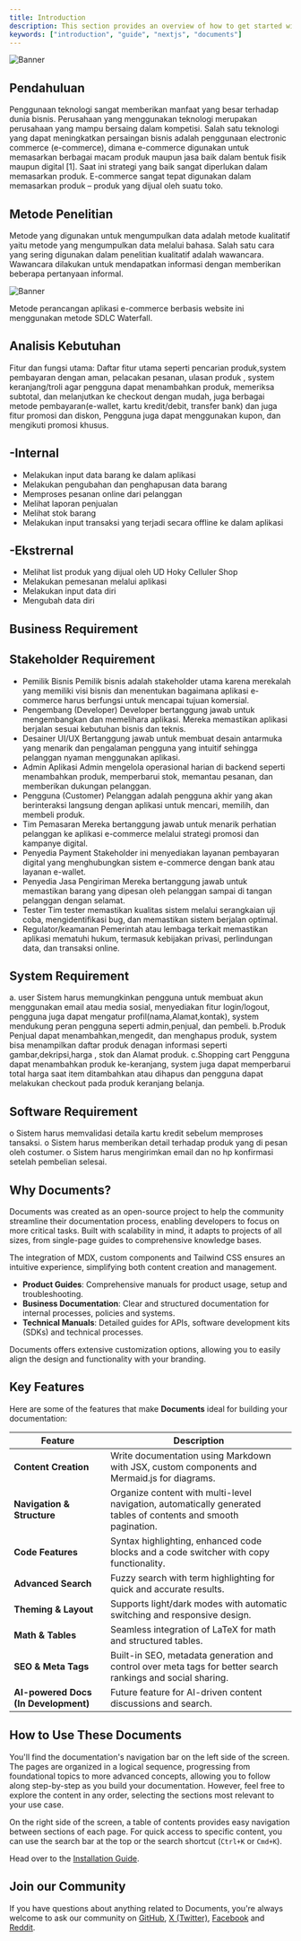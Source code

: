 ```yaml
---
title: Introduction
description: This section provides an overview of how to get started with the Documents, Next.js Document Starter Kit.
keywords: ["introduction", "guide", "nextjs", "documents"]
---
```


![Banner](/images/banner.png "Documents")

## Pendahuluan

Penggunaan teknologi sangat memberikan manfaat yang besar terhadap dunia bisnis. 
Perusahaan yang menggunakan teknologi merupakan perusahaan yang mampu bersaing dalam kompetisi. 
Salah satu teknologi yang dapat meningkatkan persaingan bisnis adalah penggunaan electronic commerce (e-commerce),
dimana e-commerce digunakan untuk memasarkan berbagai macam produk maupun jasa baik dalam bentuk fisik maupun digital [1].
Saat ini strategi yang baik sangat diperlukan dalam memasarkan produk. 
E-commerce sangat tepat digunakan dalam memasarkan produk – produk yang dijual oleh suatu toko.


## Metode Penelitian

Metode yang digunakan untuk mengumpulkan data adalah metode kualitatif yaitu metode yang mengumpulkan data melalui bahasa.
Salah satu cara yang sering digunakan dalam penelitian kualitatif adalah wawancara. Wawancara dilakukan untuk mendapatkan
informasi dengan memberikan beberapa pertanyaan informal.

![Banner](/images/downloud.png "Waterfall")

Metode perancangan aplikasi e-commerce berbasis website ini menggunakan metode SDLC Waterfall.

## Analisis Kebutuhan

Fitur dan fungsi utama: Daftar fitur utama seperti pencarian produk,system
pembayaran dengan aman, pelacakan pesanan, ulasan produk , system
keranjang/troli agar pengguna dapat menambahkan produk, memeriksa subtotal,
dan melanjutkan ke checkout dengan mudah, juga berbagai metode
pembayaran(e-wallet, kartu kredit/debit, transfer bank) dan juga fitur promosi
dan diskon, Pengguna juga dapat menggunakan kupon, dan mengikuti promosi
khusus.

## -Internal
- Melakukan input data barang ke dalam aplikasi
- Melakukan pengubahan dan penghapusan data barang 
- Memproses pesanan online dari pelanggan 
- Melihat laporan penjualan 
- Melihat stok barang 
- Melakukan input transaksi yang terjadi secara offline ke dalam aplikasi

## -Ekstrernal
- Melihat list produk yang dijual oleh UD Hoky Celluler Shop
- Melakukan pemesanan melalui aplikasi
- Melakukan input data diri
- Mengubah data diri

## Business Requirement

## Stakeholder Requirement

-	Pemilik Bisnis
Pemilik bisnis adalah stakeholder utama karena merekalah yang memiliki visi bisnis dan menentukan bagaimana aplikasi e-commerce harus berfungsi untuk mencapai tujuan komersial.
-	Pengembang (Developer)
Developer bertanggung jawab untuk mengembangkan dan memelihara aplikasi. Mereka memastikan aplikasi berjalan sesuai kebutuhan bisnis dan teknis.
-	Desainer UI/UX
Bertanggung jawab untuk membuat desain antarmuka yang menarik dan pengalaman pengguna yang intuitif sehingga pelanggan nyaman menggunakan aplikasi.
-	Admin Aplikasi
Admin mengelola operasional harian di backend seperti menambahkan produk, memperbarui stok, memantau pesanan, dan memberikan dukungan pelanggan.
-	Pengguna (Customer)
Pelanggan adalah pengguna akhir yang akan berinteraksi langsung dengan aplikasi untuk mencari, memilih, dan membeli produk.
-	Tim Pemasaran
Mereka bertanggung jawab untuk menarik perhatian pelanggan ke aplikasi e-commerce melalui strategi promosi dan kampanye digital.
-	Penyedia Payment 
Stakeholder ini menyediakan layanan pembayaran digital yang menghubungkan sistem e-commerce dengan bank atau layanan e-wallet.
-	Penyedia Jasa Pengiriman
Mereka bertanggung jawab untuk memastikan barang yang dipesan oleh pelanggan sampai di tangan pelanggan dengan selamat.
-	Tester 
Tim tester memastikan kualitas sistem melalui serangkaian uji coba, mengidentifikasi bug, dan memastikan sistem berjalan optimal.
-	Regulator/keamanan
Pemerintah atau lembaga terkait memastikan aplikasi mematuhi hukum, termasuk kebijakan privasi, perlindungan data, dan transaksi online.

## System Requirement
a.	user
Sistem harus memungkinkan pengguna untuk membuat akun menggunakan email atau media sosial, menyediakan fitur login/logout, pengguna juga dapat mengatur profil(nama,Alamat,kontak), system mendukung peran pengguna seperti admin,penjual, dan pembeli.
b.Produk
Penjual dapat menambahkan,mengedit, dan menghapus produk, system bisa menampilkan daftar produk denagan informasi seperti gambar,dekripsi,harga , stok dan Alamat produk.
c.Shopping cart
Pengguna dapat menambahkan produk ke-keranjang, system juga dapat memperbarui total harga saat item ditambahkan atau dihapus dan pengguna dapat melakukan checkout pada produk keranjang belanja. 

## Software Requirement
o	Sistem harus memvalidasi detaila kartu kredit sebelum memproses tansaksi.
o	Sistem harus memberikan detail terhadap produk yang di pesan oleh costumer.
o	Sistem harus mengirimkan email dan no hp konfirmasi setelah pembelian selesai.


 





<CardGrid>
  <Card
    subtitle="Instructions"
    title="Installation"
    description="Get started with Documents using our quick start installation guide to get your project started."
    href="/docs/introduction/installation"
  />
  <Card
    subtitle="Setup"
    title="Site Settings"
    description="Setting up your Documents projects layout, links and search engine optimisation."
    href="/docs/introduction/setup"
  />
  <Card
    subtitle="Support"
    title="Rubix Studios"
    description="Australia's leading branding, marketing and web development company."
    href="https://www.rubixstudios.com.au/"
    external={true}
  />
</CardGrid>

## Why Documents?

Documents was created as an open-source project to help the community streamline their documentation process, enabling developers to focus on more critical 
tasks. Built with scalability in mind, it adapts to projects of all sizes, from single-page guides to comprehensive knowledge bases. 

The integration of MDX, custom components and Tailwind CSS ensures an intuitive experience, simplifying both content creation and management. 

  - **Product Guides**: Comprehensive manuals for product usage, setup and troubleshooting.
  - **Business Documentation**: Clear and structured documentation for internal processes, policies and systems.
  - **Technical Manuals**: Detailed guides for APIs, software development kits (SDKs) and technical processes.

Documents offers extensive customization options, allowing you to easily align the design and functionality with your branding.

## Key Features

Here are some of the features that make **Documents** ideal for building your documentation:

| Feature                              | Description                                                                                                      |
|--------------------------------------|------------------------------------------------------------------------------------------------------------------|
| **Content Creation**                 | Write documentation using Markdown with JSX, custom components and Mermaid.js for diagrams.                      |
| **Navigation & Structure**           | Organize content with multi-level navigation, automatically generated tables of contents and smooth pagination.  |
| **Code Features**                    | Syntax highlighting, enhanced code blocks and a code switcher with copy functionality.                           |
| **Advanced Search**                  | Fuzzy search with term highlighting for quick and accurate results.                                              |
| **Theming & Layout**                 | Supports light/dark modes with automatic switching and responsive design.                                        |
| **Math & Tables**                    | Seamless integration of LaTeX for math and structured tables.                                                    |
| **SEO & Meta Tags**                  | Built-in SEO, metadata generation and control over meta tags for better search rankings and social sharing.      |
| **AI-powered Docs (In Development)** | Future feature for AI-driven content discussions and search.                                                     |

## How to Use These Documents

You'll find the documentation's navigation bar on the left side of the screen. The pages are organized in a logical sequence, progressing from foundational 
topics to more advanced concepts, allowing you to follow along step-by-step as you build your documentation. However, feel free to explore the content in 
any order, selecting the sections most relevant to your use case.

On the right side of the screen, a table of contents provides easy navigation between sections of each page. For quick access to specific content, you can 
use the search bar at the top or the search shortcut (`Ctrl+K` or `Cmd+K`).

Head over to the [Installation Guide](/docs/introduction/installation).

## Join our Community

If you have questions about anything related to Documents, you're always welcome to ask our community on [GitHub](https://github.com/rubixvi/rubix-documents), [X (Twitter)](https://x.com/rubixstory), [Facebook](https://www.facebook.com/rubixstudios) 
and [Reddit](https://www.reddit.com/r/RubixStudios/).
